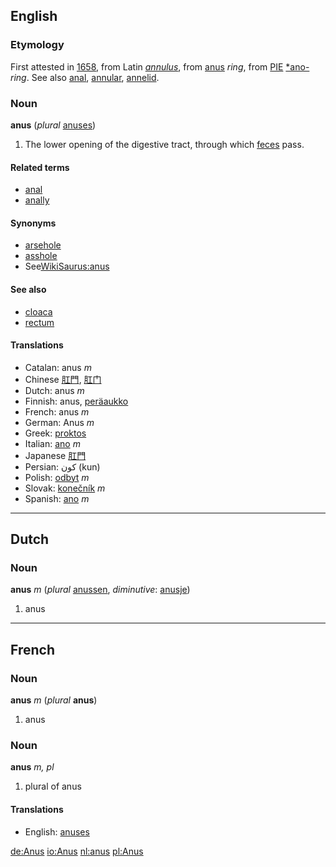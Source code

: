 {{wikipedia}}
==English==

===Etymology===
First attested in [[w:1658|1658]], from Latin ''[[annulus]]'', from [[anus]] ''ring'', from [[PIE]] [[*ano-]] ''ring''. See also [[anal]], [[annular]], [[annelid]].

=== Noun ===
'''anus''' (''plural'' [[anuses]])

# {{anatomy}} The lower opening of the digestive tract, through which [[feces]] pass.

==== Related terms ====
*[[anal]]
*[[anally]]

====Synonyms====
*[[arsehole]]
*[[asshole]]
*See[[WikiSaurus:anus]]

==== See also ====
*[[cloaca]]
*[[rectum]]

====Translations====
*Catalan: anus ''m''
*Chinese [[肛門]], [[肛门]]
*Dutch: anus ''m''
*Finnish: anus, [[peräaukko]]
*French: anus ''m''
*German: Anus ''m''
*Greek: [[proktos]]
*Italian: [[ano#Italian|ano]] ''m''
*Japanese [[肛門]]
*Persian: کون (kun)
*Polish: [[odbyt]] ''m''
*Slovak: [[konečník]] ''m''
*Spanish: [[ano#Spanish|ano]] ''m''


----

==Dutch==
===Noun===
'''anus''' ''m'' (''plural'' [[anussen]], ''diminutive'': [[anusje]])

# anus

----

==French==
===Noun===
'''anus''' ''m'' (''plural'' '''anus''')

#anus

===Noun===
'''anus''' ''m, pl''

# plural of anus

====Translations====
*English: [[anuses]]

[[de:Anus]]
[[io:Anus]]
[[nl:anus]]
[[pl:Anus]]